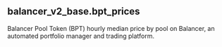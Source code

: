 ## balancer_v2_base.bpt_prices 
Balancer Pool Token (BPT) hourly median price by pool on Balancer, an automated portfolio manager and trading platform.


<ParamField path="blockchain">

</ParamField>
<ParamField path="day">

</ParamField>
<ParamField path="version">

</ParamField>
<ParamField path="decimals">

</ParamField>
<ParamField path="contract_address">

</ParamField>
<ParamField path="bpt_price">

</ParamField>
